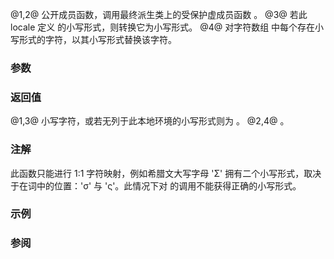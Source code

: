{{cpp/locale/ctype/title|tolower|do_tolower}}
{{cpp/locale/ctype/navbar}}
{{dcl begin}}
{{dcl header|locale}}
{{dcl|num=1|1=
public:
CharT tolower( CharT c ) const;
}}
{{dcl|num=2|1=
public:
const CharT* tolower( CharT* beg, const CharT* end ) const;
}}
{{dcl|num=3|1=
protected:
virtual CharT do_tolower( CharT c ) const;
}}
{{dcl|num=4|1=
protected:
virtual const CharT* do_tolower( CharT* beg, const CharT* end ) const;
}}
{{dcl end}}

@1,2@ 公开成员函数，调用最终派生类上的受保护虚成员函数 {{tt|do_tolower}}。
@3@ 若此 locale 定义 {{c|c}} 的小写形式，则转换它为小写形式。
@4@ 对字符数组 {{range|beg|end}} 中每个存在小写形式的字符，以其小写形式替换该字符。

===参数===
{{par begin}}
{{par | c |要转换的字符}}
{{par | beg |指向要转换的数组中首字符的指针}}
{{par | end |指向要转换的数组尾后一位置的指针}}
{{par end}}

===返回值===
@1,3@ 小写字符，或若无列于此本地环境的小写形式则为 {{c|c}}。
@2,4@ {{c|end}}。

===注解===
此函数只能进行 1:1 字符映射，例如希腊文大写字母 'Σ' 拥有二个小写形式，取决于在词中的位置：'σ' 与 'ς'。此情况下对 {{tt|do_tolower}} 的调用不能获得正确的小写形式。

===示例===
{{example
|code=
#include &lt;iostream&gt;
#include &lt;locale&gt;

void try_lower(const std::ctype&lt;wchar_t&gt;&amp; f, wchar_t c)
{
    wchar_t up = f.tolower(c);
    if (up != c)
        std::wcout &lt;&lt; "\'" &lt;&lt; c &lt;&lt; "' 的小写形式是 " &lt;&lt; up &lt;&lt; '\n';
    else
        std::wcout &lt;&lt; '\'' &lt;&lt; c &lt;&lt; "' 没有小写形式\n";
}

int main()
{
    std::locale::global(std::locale("en_US.utf8"));
    std::wcout.imbue(std::locale());
    std::wcout &lt;&lt; "美国英语 UTF-8 本地环境中:\n";
    auto&amp; f = std::use_facet&lt;std::ctype&lt;wchar_t&gt;&gt;(std::locale());
    try_lower(f, L'Σ');
    try_lower(f, L'Ɛ');
    try_lower(f, L'Ａ');

    std::wstring str = L"HELLo, wORLD!";
    std::wcout &lt;&lt; "字符串 '" &lt;&lt; str &lt;&lt; "' 的小写形式是 ";
    f.tolower(&amp;str[0], &amp;str[0] + str.size());
    std::wcout &lt;&lt; "'" &lt;&lt; str &lt;&lt; "'\n";
}
|output=
美国英语 UTF-8 本地环境中:
'Σ' 的小写形式是 σ
'Ɛ' 的小写形式是 ɛ
'Ａ' 的小写形式是 ａ
字符串 'HELLo, wORLD!' 的小写形式是 'hello, world!'
}}

===参阅===
{{dsc begin}}
{{dsc inc|cpp/locale/ctype/dsc toupper}}
{{dsc inc|cpp/string/byte/dsc tolower}}
{{dsc inc|cpp/string/wide/dsc towlower}}
{{dsc end}}

{{langlinks|en|ja}}
